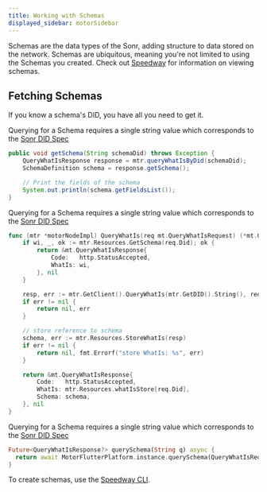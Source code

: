 ```yaml
---
title: Working with Schemas
displayed_sidebar: motorSidebar
---
```



<APIButton href="/api/schema" label="Schema API" type="info" />

Schemas are the data types of the Sonr, adding structure to data stored on the network. Schemas are ubiquitous, meaning you're not limited to using the Schemas you created. Check out [Speedway](#) for information on viewing schemas.

## Fetching Schemas

If you know a schema's DID, you have all you need to get it.

<Tabs groupId="platform">
	<TabItem value="android" label="🤖 Android" default>

Querying for a Schema requires a single string value which corresponds to the [Sonr DID Spec](https://github.com/sonr-io/sonr/blob/dev/docs/architecture/1.md)

```java
public void getSchema(String schemaDid) throws Exception {
    QueryWhatIsResponse response = mtr.queryWhatIsByDid(schemaDid);
    SchemaDefinition schema = response.getSchema();

    // Print the fields of the schema
    System.out.println(schema.getFieldsList());
}
```

  </TabItem>
  <TabItem value="go" label="🐹 Go">

Querying for a Schema requires a single string value which corresponds to the [Sonr DID Spec](https://github.com/sonr-io/sonr/blob/dev/docs/architecture/1.md)

```go
func (mtr *motorNodeImpl) QueryWhatIs(req mt.QueryWhatIsRequest) (*mt.QueryWhatIsResponse, error) {
	if wi, _, ok := mtr.Resources.GetSchema(req.Did); ok {
		return &mt.QueryWhatIsResponse{
			Code:   http.StatusAccepted,
			WhatIs: wi,
		}, nil
	}

	resp, err := mtr.GetClient().QueryWhatIs(mtr.GetDID().String(), req.Did)
	if err != nil {
		return nil, err
	}

	// store reference to schema
	schema, err := mtr.Resources.StoreWhatIs(resp)
	if err != nil {
		return nil, fmt.Errorf("store WhatIs: %s", err)
	}

	return &mt.QueryWhatIsResponse{
		Code:   http.StatusAccepted,
		WhatIs: mtr.Resources.whatIsStore[req.Did],
		Schema: schema,
	}, nil
}
```

  </TabItem>
  <TabItem value="flutter" label="🐦 Flutter">

Querying for a Schema requires a single string value which corresponds to the [Sonr DID Spec](https://github.com/sonr-io/sonr/blob/dev/docs/architecture/1.md)

```dart
Future<QueryWhatIsResponse?> querySchema(String q) async {
  return await MotorFlutterPlatform.instance.querySchema(QueryWhatIsRequest(did: q));
}
```

  </TabItem>
</Tabs>

To create schemas, use the [Speedway CLI](#).
